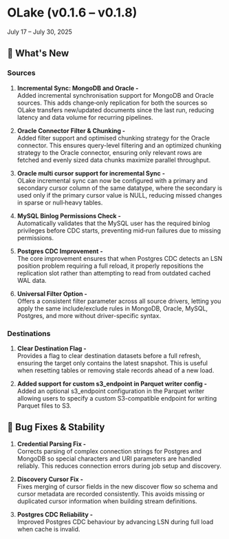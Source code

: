 # OLake (v0.1.6 – v0.1.8)
July 17 – July 30, 2025

## 🎯 What's New

### Sources

1. **Incremental Sync: MongoDB and Oracle -** <br/>Added incremental synchronisation support for MongoDB and Oracle sources. This adds change‑only replication for both the sources so OLake transfers new/updated documents since the last run, reducing latency and data volume for recurring pipelines.

2. **Oracle Connector Filter & Chunking -** <br/>Added filter support and optimised chunking strategy for the Oracle connector. This ensures query-level filtering and an optimized chunking strategy to the Oracle connector, ensuring only relevant rows are fetched and evenly sized data chunks maximize parallel throughput.

3. **Oracle multi cursor support for incremental Sync -** <br/>OLake incremental sync can now be configured with a primary and secondary cursor column of the same datatype, where the secondary is used only if the primary cursor value is NULL, reducing missed changes in sparse or null‑heavy tables.

4. **MySQL Binlog Permissions Check -** <br/>Automatically validates that the MySQL user has the required binlog privileges before CDC starts, preventing mid‑run failures due to missing permissions.

5. **Postgres CDC Improvement -** <br/>The core improvement ensures that when Postgres CDC detects an LSN position problem requiring a full reload, it properly repositions the replication slot rather than attempting to read from outdated cached WAL data.

6. **Universal Filter Option -** <br/>Offers a consistent filter parameter across all source drivers, letting you apply the same include/exclude rules in MongoDB, Oracle, MySQL, Postgres, and more without driver-specific syntax.

### Destinations

1. **Clear Destination Flag -** <br/>Provides a flag to clear destination datasets before a full refresh, ensuring the target only contains the latest snapshot. This is useful when resetting tables or removing stale records ahead of a new load.

2. **Added support for custom s3_endpoint in Parquet writer config -** <br/>Added an optional s3_endpoint configuration in the Parquet writer allowing users to specify a custom S3-compatible endpoint for writing Parquet files to S3.

## 🔧 Bug Fixes & Stability

1. **Credential Parsing Fix -** <br/>Corrects parsing of complex connection strings for Postgres and MongoDB so special characters and URI parameters are handled reliably. This reduces connection errors during job setup and discovery.

2. **Discovery Cursor Fix -** <br/>Fixes merging of cursor fields in the new discover flow so schema and cursor metadata are recorded consistently. This avoids missing or duplicated cursor information when building stream definitions.

3. **Postgres CDC Reliability -** <br/>Improved Postgres CDC behaviour by advancing LSN during full load when cache is invalid.